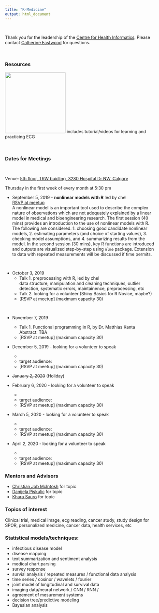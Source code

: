 ```yaml
---
title: "R-Medicine"
output: html_document
---
```


<br>

Thank you for the leadership of the [Centre for Health Informatics](https://cumming.ucalgary.ca/centres/centre-health-informatics){target="_blank"}.  Please contact [Catherine Eastwood](mailto:caeastwo@ucalgary.ca) for questions.

<br>

### Resources 

[![](./img/tm.png){width="200px"}](https://www.teachingmedicine.com/){target="_blank"} includes tutorial/videos for learning and practicing ECG

<br>

### Dates for Meetings

<br>

Venue: [5th floor, TRW buidling, 3280 Hospital Dr NW, Calgary](https://cumming.ucalgary.ca/centres/centre-health-informatics/about/space){target="_blank"}

Thursday in the first week of every month at 5:30 pm 
<br>

* September 5, 2019 - **nonlinear models with R** led by chel <br>[RSVP at meetup](https://www.meetup.com/calgaryr/events/263815910/){target="_blank"}<br>A nonlinear model is an important tool used to describe the complex nature of observations which are not adequately explained by a linear model in medical and bioengineering research.  The first session (40 mins) provides an introduction to the use of nonlinear models with R.  The following are considered:  1. choosing good candidate nonlinear models, 2. estimating parameters (and choice of starting values), 3. checking model assumptions, and 4. summarizing results from the model.  In the second session (30 mins), key R functions are introduced and outputs are visualized step-by-step using `nlme` package.  Extension to data with repeated measurements will be discussed if time permits.

<br>

* October 3, 2019 
    + Talk 1. preprocessing with R, led by chel <br> data structure, manipulation and cleaning techniques, outlier detection, systematic errors, maintainence, preprocessing, etc
    + Talk 2. looking for a volunteer (Shiny Basics for R Novice, maybe?) 
    + [RSVP at meetup] (maximum capacity 30)

<br>

* November 7, 2019 

    + Talk 1. Functional programming in R, by Dr. Matthias Kanta <br> Abstract: TBA <br> 
    + [RSVP at meetup] (maximum capacity 30)
<br>

* December 5, 2019 - looking for a volunteer to speak

    + 
    + target audience:
    + [RSVP at meetup] (maximum capacity 30)
<br>

* ~~January 2, 2020~~ (Holiday) 

* February 6, 2020 - looking for a volunteer to speak  

    + 
    + target audience:
    + [RSVP at meetup] (maximum capacity 30)
<br>

* March 5, 2020 - looking for a volunteer to speak

    + 
    + target audience:
    + [RSVP at meetup] (maximum capacity 30)
<br>

* April 2, 2020  - looking for a volunteer to speak 

    + 
    + target audience:
    + [RSVP at meetup] (maximum capacity 30)
<br>

<!-- Student Presentation from DataSci Program -->


### Mentors and Advisors  

* [Christian Job McIntosh](https://www.linkedin.com/in/christiane-job-mcintosh-4b402437?lipi=urn%3Ali%3Apage%3Ad_flagship3_profile_view_base_contact_details%3Bk%2BWYR437QdCWMc41qi9BbA%3D%3D){target="_blank"} for topic 
* [Danijela Piskulic](https://www.linkedin.com/in/danijela-piskulic-phd-220bb312?lipi=urn%3Ali%3Apage%3Ad_flagship3_profile_view_base_contact_details%3BzUyE6SA%2FTMWl6GiSDtx1hA%3D%3D){target="_blank"} for topic 
* [Khara Sauro](https://www.linkedin.com/in/khara-sauro-25206668?lipi=urn%3Ali%3Apage%3Ad_flagship3_profile_view_base_contact_details%3By02rrBOoQJSCv48lQAb20g%3D%3D){target="_blank"} for topic   


### Topics of interest

Clinical trial, medical image, ecg reading,  cancer study, study design for SPOR, personalized medicine, cancer data, health services, etc 

### Statistical models/techniques:
  + infectious disease model
  + disease mapping 
  + text summarization and sentiment analysis 
  + medical chart parsing 
  + survey response
  + survial analysis / repeated measures / functional data analysis 
  + time series / cosinor / wavelets / fourier  
  + joint model of longitudinal and survival data 
  + imaging data/neural network / CNN / RNN / 
  + agreement of mesurement systems
  + decision tree/predictive modeling 
  + Bayesian analysis 
  
